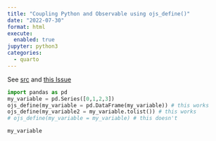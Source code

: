 ```yaml
---
title: "Coupling Python and Observable using ojs_define()"
date: "2022-07-30"
format: html
execute: 
  enabled: true
jupyter: python3
categories:
  - quarto
---
```

See [src](https://gist.github.com/hrbrmstr/23355194d1964688596553a0e6a0050a) and [this Issue](https://github.com/quarto-dev/quarto-cli/issues/1589#issuecomment-1200227275)

```python
import pandas as pd 
my_variable = pd.Series([0,1,2,3])
ojs_define(my_variable = pd.DataFrame(my_variable)) # this works
ojs_define(my_variable2 = my_variable.tolist()) # this works
# ojs_define(my_variable = my_variable) # this doesn't
```

```ojs
my_variable
```